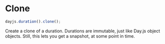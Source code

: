 # Clone

```javascript
dayjs.duration().clone();
```

Create a clone of a duration. Durations are immutable, just like Day.js object objects. Still, this lets you get a snapshot, at some point in time.

